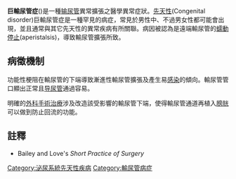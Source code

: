 {{Infobox disease |
  Name           = 巨輸尿管症<br>({{lang|en|Megaureter}}) |
  Image          = |
  Caption        = |
  DiseasesDB     = 32546 |
  ICD10          = {{ICD10|N|28|8|n|25}}, {{ICD10|Q|62|2|q|60}} |
  ICD9           = {{ICD9|593.89}}, {{ICD9|753.22}} |
  ICDO           = |
  OMIM           = |
  MedlinePlus    = |
  eMedicineSubj  = |
  eMedicineTopic = |
  MeshID         = |
}}

'''巨輸尿管症'''({{lang|en|Megaureter}})是一種[[输尿管|输尿管]]異常擴張之醫學異常症狀。[[先天性病症|先天性]](Congenital disorder)巨輸尿管症是一種罕見的病症，常見於男性中、不過男女性都可能會出現，並且通常與其它先天性的異常疾病有所關聯。病因被認為是遠端輸尿管的[[蠕動停止|蠕動停止]](aperistalsis)，導致輸尿管擴張所致。

==病徵機制==
{{seealso|腎功能|腎生理學}}

功能性梗阻在輸尿管的下端導致漸進性輸尿管擴張及產生易[[感染|感染]]的傾向。輸尿管管口顯出正常且[[导尿管|导尿管]]通過容易。

明確的[[外科学|外科手術治療]]涉及改造該受影響的輸尿管下端，使得輸尿管通道再植入[[膀胱|膀胱]]可以做到防止回流的功能。

==註釋==
{{refbegin}}
* Bailey and Love's ''Short Practice of Surgery''
{{refend}}

{{Nephrology}}
{{Congenital malformations of urinary system}}

[[Category:泌尿系統先天性疾病|Category:泌尿系統先天性疾病]]
[[Category:輸尿管病症|Category:輸尿管病症]]